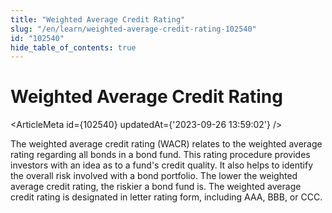 ```yaml
---
title: "Weighted Average Credit Rating"
slug: "/en/learn/weighted-average-credit-rating-102540"
id: "102540"
hide_table_of_contents: true
---
```



# Weighted Average Credit Rating

<ArticleMeta id={102540} updatedAt={'2023-09-26 13:59:02'} />
<div className='border-solid border-b border-t-0 my-4 border-[var(--ifm-color-gray-300)]' />

The weighted average credit rating (WACR) relates to the weighted average rating regarding all bonds in a bond fund. This rating procedure provides investors with an idea as to a fund's credit quality. It also helps to identify the overall risk involved with a bond portfolio. The lower the weighted average credit rating, the riskier a bond fund is. The weighted average credit rating is designated in letter rating form, including AAA, BBB, or CCC.
